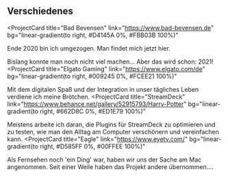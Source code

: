 ## Verschiedenes

<ProjectCard
  title="Bad Bevensen"
  link="https://www.bad-bevensen.de"
  bg="linear-gradient(to right, #D4145A 0%, #FBB03B 100%)"
>
Ende 2020 bin ich umgezogen. Man findet mich jetzt hier.

  Bislang konnte man noch nicht viel machen... Aber das wird schon: 2021!
</ProjectCard>
<ProjectCard
  title="Elgato Gaming"
  link="https://www.elgato.com/de"
  bg="linear-gradient(to right, #009245 0%, #FCEE21 100%)"
>
  Mit dem digitalen Spaß und der Integration in unser tägliches Leben verdiene ich meine Brötchen.
</ProjectCard>
<ProjectCard
  title="StreamDeck"
  link="https://www.behance.net/gallery/52915793/Harry-Potter"
  bg="linear-gradient(to right, #662D8C 0%, #ED1E79 100%)"
>
  Meistens arbeite ich daran, die Plugins für StreamDeck zu optimieren und zu testen, wie man den Alltag am Computer verschönern und vereinfachen kann.
</ProjectCard>
<ProjectCard
  title="Eagle"
  link="https://www.eyetv.com/"
  bg="linear-gradient(to right, #D585FF 0%, #00FFEE 100%)"
>
  Als Fernsehen noch 'ein Ding' war, haben wir uns der Sache am Mac angenommen. Seit einer Weile haben das Projekt andere übernommen....
</ProjectCard>